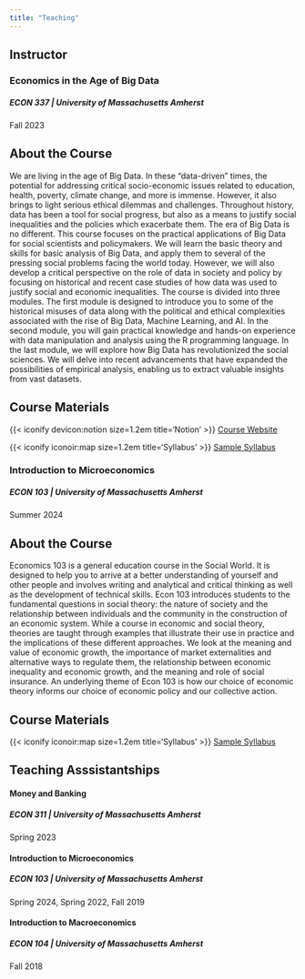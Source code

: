 ```yaml
---
title: "Teaching"
---
```


## Instructor

### Economics in the Age of Big Data
##### ECON 337 | University of Massachusetts Amherst
Fall 2023

::: {.callout-note  appearance="default" collapse="true"}
# About the Course

We are living in the age of Big Data.
In these “data-driven" times, the potential for addressing critical socio-economic issues related to
education, health, poverty, climate change, and more is immense. However, it also brings to light serious ethical dilemmas and challenges. Throughout history, data has been a tool for social progress, but also as a means to justify social inequalities and the policies which exacerbate them. The era of Big Data is no different.
This course focuses on the practical applications of Big Data for social scientists and policymakers. We will learn the basic theory and skills for basic analysis of Big Data, and apply them to several of the pressing social problems facing the world today. However, we will also develop a critical perspective on the role of data in society and policy by focusing on historical and recent case studies of how data was used to justify social and economic inequalities. The course is divided into three modules. The first module is designed to introduce you to some of the historical misuses of data along with the political and ethical complexities associated with the rise of Big Data, Machine Learning, and AI. In the second module, you will gain practical knowledge and hands-on experience with data manipulation and analysis using the R programming language. In the last module, we will explore how Big Data has revolutionized the social sciences. We will delve into recent advancements that have expanded the possibilities of empirical analysis, enabling us to extract valuable insights from vast datasets.

:::

::: {.callout-tip appearance="minimal"}
# Course Materials

{{< iconify devicon:notion size=1.2em title='Notion' >}} [Course Website](https://rcaraher.notion.site/Econ-337-Economics-in-the-Age-of-Big-Data-c3f04a1211d646329a881ffca8b675d4?pvs=4)


{{< iconify iconoir:map size=1.2em title='Syllabus' >}} [Sample Syllabus](https://drive.google.com/file/d/1f3M_XSOoNqP5dEBItPGRL1SR7gmdPmEU/view?usp=share_link)


:::

### Introduction to Microeconomics
##### ECON 103 | University of Massachusetts Amherst
Summer 2024

::: {.callout-note appearance="default" collapse="true"}
# About the Course

Economics 103 is a general education course in the Social World. It is designed to help you to arrive at a better understanding of yourself and other people and involves writing and analytical and critical thinking as well as the development of technical skills. Econ 103 introduces students to the fundamental questions in social theory: the nature of society and the relationship between individuals and the community in the construction of an economic system. While a course in economic and social theory, theories are taught through examples that illustrate their use in practice and the implications of these different approaches. We look at the meaning and value of economic growth, the importance of market externalities and alternative ways to regulate them, the relationship between economic inequality and economic growth, and the meaning and role of social insurance. An underlying theme of Econ 103 is how our choice of economic theory informs our choice of economic policy and our collective action.

:::

::: {.callout-tip appearance="minimal"}
# Course Materials

{{< iconify iconoir:map size=1.2em title='Syllabus' >}} [Sample Syllabus](https://drive.google.com/file/d/1KvMJJts9izS_X3CuxputQs13jSL-it4r/view?usp=share_link)

:::


## Teaching Asssistantships

#### Money and Banking
##### ECON 311 | University of Massachusetts Amherst
Spring 2023

#### Introduction to Microeconomics
##### ECON 103 | University of Massachusetts Amherst
Spring 2024, Spring 2022, Fall 2019

#### Introduction to Macroeconomics
##### ECON 104 | University of Massachusetts Amherst
Fall 2018

